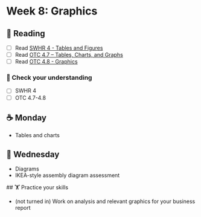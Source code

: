 
# Week 8: Graphics

## 📖 Reading

- [ ] Read [SWHR 4 - Tables and Figures](https://ehsanx.github.io/Scientific-Writing-for-Health-Research/tables-and-figures.html)
- [ ] Read [OTC 4.7 – Tables, Charts, and Graphs](https://alg.manifoldapp.org/read/open-technical-communication/section/b1ca4069-52c9-49bb-9e47-510858d4e6f3)
- [ ] Read [OTC 4.8 - Graphics](https://alg.manifoldapp.org/read/open-technical-communication/section/d03f3bce-d354-4976-b0cd-63a1476416c2)

### 🎯 Check your understanding

- [ ] SWHR 4
- [ ] OTC 4.7-4.8

## ☕ Monday

- Tables and charts

## 🐪 Wednesday

- Diagrams
- IKEA-style assembly diagram assessment

##️ 🏋️ Practice your skills

- (not turned in) Work on analysis and relevant graphics for your business report


